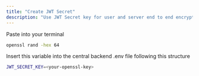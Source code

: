 ```yaml
---
title: "Create JWT Secret"
description: "Use JWT Secret key for user and server end to end encryption"
---
```


Paste into your terminal

```bash Create JWT Secret
openssl rand -hex 64
```

Insert this variable into the central backend .env file following this structure

```bash central-backend environment variables
JWT_SECRET_KEY=<your-openssl-key>
```
